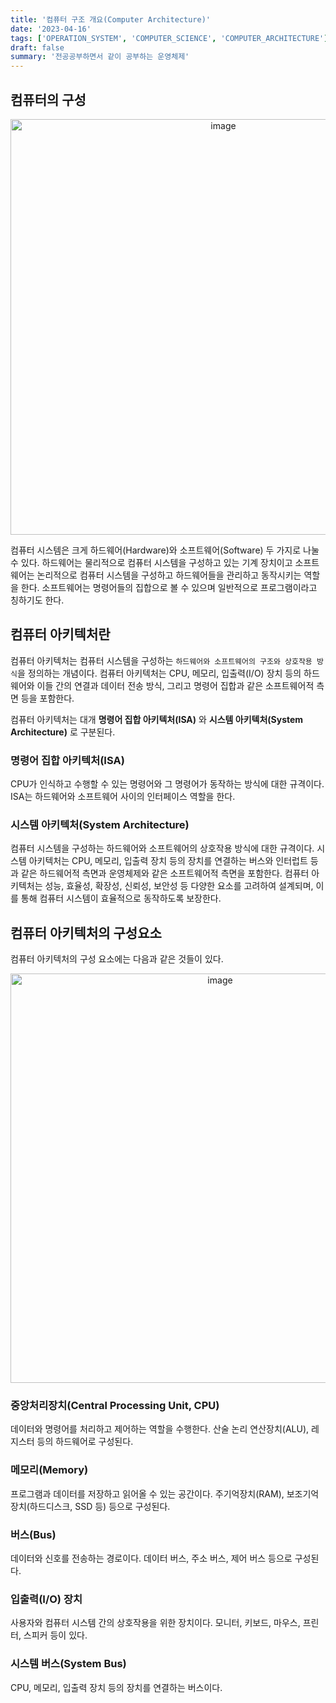 ```yaml
---
title: '컴퓨터 구조 개요(Computer Architecture)'
date: '2023-04-16'
tags: ['OPERATION_SYSTEM', 'COMPUTER_SCIENCE', 'COMPUTER_ARCHITECTURE']
draft: false
summary: '전공공부하면서 같이 공부하는 운영체제'
---
```


## 컴퓨터의 구성

<p align="center">
  <img
    width="665"
    alt="image"
    src="https://user-images.githubusercontent.com/105579811/232283525-2da7629e-ca07-46ca-8e77-f42f3226143d.png"
  />
</p>
컴퓨터 시스템은 크게 하드웨어(Hardware)와 소프트웨어(Software) 두 가지로 나눌 수 있다. 하드웨어는 물리적으로
컴퓨터 시스템을 구성하고 있는 기계 장치이고 소프트웨어는 논리적으로 컴퓨터 시스템을 구성하고 하드웨어들을
관리하고 동작시키는 역할을 한다. 소프트웨어는 명령어들의 집합으로 볼 수 있으며 일반적으로 프로그램이라고
칭하기도 한다.

## 컴퓨터 아키텍처란

컴퓨터 아키텍처는 컴퓨터 시스템을 구성하는 `하드웨어와 소프트웨어의 구조와 상호작용 방식`을 정의하는 개념이다. 컴퓨터 아키텍처는 CPU, 메모리, 입출력(I/O) 장치 등의 하드웨어와 이들 간의 연결과 데이터 전송 방식, 그리고 명령어 집합과 같은 소프트웨어적 측면 등을 포함한다.

컴퓨터 아키텍처는 대개 **명령어 집합 아키텍처(ISA)** 와 **시스템 아키텍처(System Architecture)** 로 구분된다.

### 명령어 집합 아키텍처(ISA)

CPU가 인식하고 수행할 수 있는 명령어와 그 명령어가 동작하는 방식에 대한 규격이다.
ISA는 하드웨어와 소프트웨어 사이의 인터페이스 역할을 한다.

### 시스템 아키텍처(System Architecture)

컴퓨터 시스템을 구성하는 하드웨어와 소프트웨어의 상호작용 방식에 대한 규격이다.
시스템 아키텍처는 CPU, 메모리, 입출력 장치 등의 장치를 연결하는 버스와 인터럽트 등과 같은 하드웨어적 측면과 운영체제와 같은 소프트웨어적 측면을 포함한다.
컴퓨터 아키텍처는 성능, 효율성, 확장성, 신뢰성, 보안성 등 다양한 요소를 고려하여 설계되며, 이를 통해 컴퓨터 시스템이 효율적으로 동작하도록 보장한다.

## 컴퓨터 아키텍처의 구성요소

컴퓨터 아키텍처의 구성 요소에는 다음과 같은 것들이 있다.

<p align="center">
  <img
    width="655"
    alt="image"
    src="https://user-images.githubusercontent.com/105579811/232283362-fd0fc1a6-1100-4086-94c6-8f68bec04be9.png"
  />
</p>

### 중앙처리장치(Central Processing Unit, CPU)

데이터와 명령어를 처리하고 제어하는 역할을 수행한다.
산술 논리 연산장치(ALU), 레지스터 등의 하드웨어로 구성된다.

### 메모리(Memory)

프로그램과 데이터를 저장하고 읽어올 수 있는 공간이다.
주기억장치(RAM), 보조기억장치(하드디스크, SSD 등) 등으로 구성된다.

### 버스(Bus)

데이터와 신호를 전송하는 경로이다.
데이터 버스, 주소 버스, 제어 버스 등으로 구성된다.

### 입출력(I/O) 장치

사용자와 컴퓨터 시스템 간의 상호작용을 위한 장치이다.
모니터, 키보드, 마우스, 프린터, 스피커 등이 있다.

### 시스템 버스(System Bus)

CPU, 메모리, 입출력 장치 등의 장치를 연결하는 버스이다.
